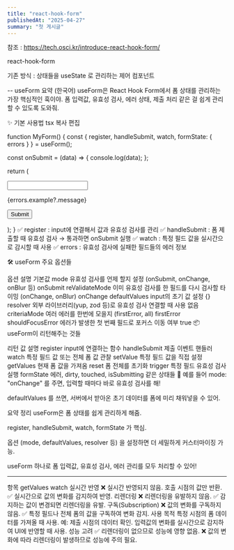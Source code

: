 ```yaml
---
title: "react-hook-form"
publishedAt: "2025-04-27"
summary: "첫 게시글"
---
```


참조 : https://tech.osci.kr/introduce-react-hook-form/

react-hook-form

기존 방식 : 상태들을 useState 로 관리하는 제어 컴포넌트

--
useForm 요약 (한국어)
useForm은 React Hook Form에서 폼 상태를 관리하는 가장 핵심적인 훅이야.
폼 입력값, 유효성 검사, 에러 상태, 제출 처리 같은 걸 쉽게 관리할 수 있도록 도와줘.

✨ 기본 사용법
tsx
복사
편집

function MyForm() {
const { register, handleSubmit, watch, formState: { errors } } = useForm();

const onSubmit = (data) => {
console.log(data);
};

return (

<form onSubmit={handleSubmit(onSubmit)}>
  <input {...register("example")} />
  <p>{errors.example?.message}</p>
  <input type="submit" />
</form>
); } ✅ register : input에 연결해서 값과 유효성 검사를 관리 ✅ handleSubmit : 폼
제출할 때 유효성 검사 → 통과하면 onSubmit 실행 ✅ watch : 특정 필드 값을 실시간으로
감시할 때 사용 ✅ errors : 유효성 검사에 실패한 필드들의 에러 정보

🛠️ useForm 주요 옵션들

옵션 설명 기본값
mode 유효성 검사를 언제 할지 설정 (onSubmit, onChange, onBlur 등) onSubmit
reValidateMode 이미 유효성 검사를 한 필드를 다시 검사할 타이밍 (onChange, onBlur) onChange
defaultValues input의 초기 값 설정 {}
resolver 외부 라이브러리(yup, zod 등)로 유효성 검사 연결할 때 사용 없음
criteriaMode 여러 에러를 한번에 모을지 (firstError, all) firstError
shouldFocusError 에러가 발생한 첫 번째 필드로 포커스 이동 여부 true
📦 useForm이 리턴해주는 것들

리턴 값 설명
register input에 연결하는 함수
handleSubmit 제출 이벤트 핸들러
watch 특정 필드 값 또는 전체 폼 값 관찰
setValue 특정 필드 값을 직접 설정
getValues 현재 폼 값을 가져옴
reset 폼 전체를 초기화
trigger 특정 필드 유효성 검사 실행
formState 에러, dirty, touched, isSubmitting 같은 상태들
🧠 예를 들어
mode: "onChange" 를 주면, 입력할 때마다 바로 유효성 검사를 해!

defaultValues 를 쓰면, 서버에서 받아온 초기 데이터를 폼에 미리 채워넣을 수 있어.

요약 정리
useForm은 폼 상태를 쉽게 관리하게 해줌.

register, handleSubmit, watch, formState 가 핵심.

옵션 (mode, defaultValues, resolver 등) 을 설정하면 더 세밀하게 커스터마이징 가능.

useForm 하나로 폼 입력값, 유효성 검사, 에러 관리를 모두 처리할 수 있어!

---

항목 getValues watch
실시간 반영 ❌ 실시간 반영되지 않음. 호출 시점의 값만 반환. ✅ 실시간으로 값의 변화를 감지하여 반영.
리렌더링 ❌ 리렌더링을 유발하지 않음. ✅ 감지하는 값이 변경되면 리렌더링을 유발.
구독(Subscription) ❌ 값의 변화를 구독하지 않음. ✅ 특정 필드나 전체 폼의 값을 구독하여 변화 감지.
사용 목적 특정 시점의 폼 데이터를 가져올 때 사용. 예: 제출 시점의 데이터 확인. 입력값의 변화를 실시간으로 감지하여 UI에 반영할 때 사용.
성능 고려 ✅ 리렌더링이 없으므로 성능에 영향 없음. ❌ 값의 변화에 따라 리렌더링이 발생하므로 성능에 주의 필요.
